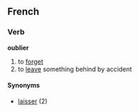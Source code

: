 ==French==
===Verb===
'''oublier'''

# to [[forget]]
# to [[leave]] something behind by accident

====Synonyms====
*[[laisser]] (2)